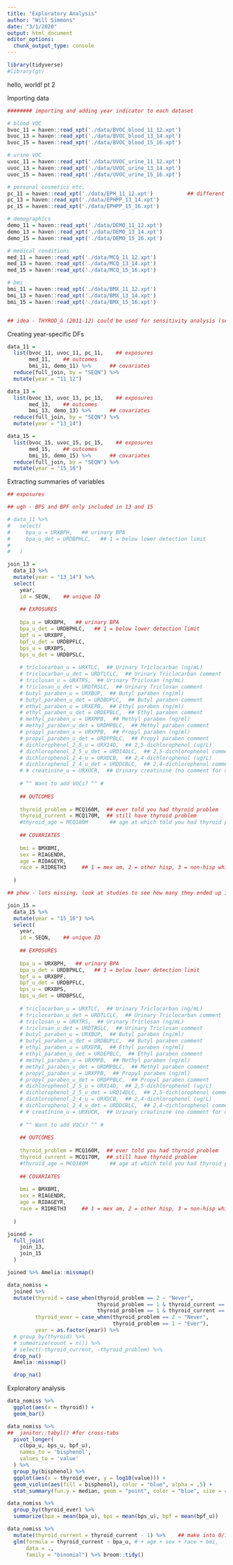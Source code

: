 ```yaml
---
title: "Exploratory Analysis"
author: "Will Simmons"
date: "3/1/2020"
output: html_document
editor_options: 
  chunk_output_type: console
---
```



```r
library(tidyverse)
#library(gt)
```

hello, world! pt 2

Importing data

```r
######## importing and adding year indicator to each dataset

# blood VOC
bvoc_11 = haven::read_xpt('./data/BVOC_blood_11_12.xpt')
bvoc_13 = haven::read_xpt('./data/BVOC_blood_13_14.xpt') 
bvoc_15 = haven::read_xpt('./data/BVOC_blood_15_16.xpt') 

# urine VOC
uvoc_11 = haven::read_xpt('./data/UVOC_urine_11_12.xpt') 
uvoc_13 = haven::read_xpt('./data/UVOC_urine_13_14.xpt')
uvoc_15 = haven::read_xpt('./data/UVOC_urine_15_16.xpt')

# personal cosmetics etc.
pc_11 = haven::read_xpt('./data/EPH_11_12.xpt')           ## different dataset for bisphenols 11-12
pc_13 = haven::read_xpt('./data/EPHPP_13_14.xpt')
pc_15 = haven::read_xpt('./data/EPHPP_15_16.xpt')

# demographics
demo_11 = haven::read_xpt('./data/DEMO_11_12.xpt')
demo_13 = haven::read_xpt('./data/DEMO_13_14.xpt')
demo_15 = haven::read_xpt('./data/DEMO_15_16.xpt')

# medical conditions
med_11 = haven::read_xpt('./data/MCQ_11_12.xpt')
med_13 = haven::read_xpt('./data/MCQ_13_14.xpt')
med_15 = haven::read_xpt('./data/MCQ_15_16.xpt')

# bmi 
bmi_11 = haven::read_xpt('./data/BMX_11_12.xpt')
bmi_13 = haven::read_xpt('./data/BMX_13_14.xpt')
bmi_15 = haven::read_xpt('./data/BMX_15_16.xpt')


## idea - THYROD_G (2011-12) could be used for sensitivity analysis (seems no clinical thyroid data after 2012)

```

Creating year-specific DFs

```r

data_11 =
  list(bvoc_11, uvoc_11, pc_11,    ## exposures
       med_11,    ## outcomes
       bmi_11, demo_11) %>%      ## covariates
  reduce(full_join, by = "SEQN") %>% 
  mutate(year = "11_12")

data_13 =
  list(bvoc_13, uvoc_13, pc_13,    ## exposures
       med_13,    ## outcomes
       bmi_13, demo_13) %>%      ## covariates
  reduce(full_join, by = "SEQN") %>% 
  mutate(year = "13_14")

data_15 =
  list(bvoc_15, uvoc_15, pc_15,    ## exposures
       med_15,    ## outcomes
       bmi_15, demo_15) %>%      ## covariates
  reduce(full_join, by = "SEQN") %>% 
  mutate(year = "15_16")

```

Extracting summaries of variables

```r

## exposures

## ugh - BPS and BPF only included in 13 and 15

# data_11 %>% 
#   select(
#     bpa_u = URXBPH,   ## urinary BPA
#     bpa_u_det = URDBPHLC,   ## 1 = below lower detection limit
#     
#   )

join_13 =
  data_13 %>% 
  mutate(year = "13_14") %>% 
  select(
    year,
    id = SEQN,    ## unique ID
    
    ## EXPOSURES
    
    bpa_u = URXBPH,   ## urinary BPA
    bpa_u_det = URDBPHLC,   ## 1 = below lower detection limit
    bpf_u = URXBPF,
    bpf_u_det = URDBPFLC,
    bps_u = URXBPS,
    bps_u_det = URDBPSLC,
    
    # triclocarban_u = URXTLC,  ## Urinary Triclocarban (ng/mL)
    # triclocarban_u_det = URDTLCLC,  ## Urinary Triclocarban comment
    # triclosan_u = URXTRS,  ## Urinary Triclosan (ng/mL)
    # triclosan_u_det = URDTRSLC,  ## Urinary Triclosan comment
    # butyl_paraben_u = URXBUP,  ## Butyl paraben (ng/ml)
    # butyl_paraben_u_det = URDBUPLC,  ## Butyl paraben comment
    # ethyl_paraben_u = URXEPB,  ## Ethyl paraben (ng/ml)
    # ethyl_paraben_u_det = URDEPBLC,  ## Ethyl paraben comment
    # methyl_paraben_u = URXMPB,  ## Methyl paraben (ng/ml)
    # methyl_paraben_u_det = URDMPBLC,  ## Methyl paraben comment
    # propyl_paraben_u = URXPPB,  ## Propyl paraben (ng/ml)
    # propyl_paraben_u_det = URDPPBLC,  ## Propyl paraben comment
    # dichlorophenol_2_5_u = URX14D,  ## 2,5-dichlorophenol (ug/L)
    # dichlorophenol_2_5_u_det = URD14DLC,  ## 2,5-dichlorophenol comment
    # dichlorophenol_2_4_u = URXDCB,  ## 2,4-dichlorophenol (ug/L)
    # dichlorophenol_2_4_u_det = URDDCBLC,  ## 2,4-dichlorophenol comment
    # # creatinine_u = URXUCR,  ## Urinary creatinine (no comment for detection limit) -- two measures of this, ignoring for now
    
    # ^^ Want to add VOCs? ^^ #
    
    ## OUTCOMES
    
    thyroid_problem = MCQ160M,  ## ever told you had thyroid problem
    thyroid_current = MCQ170M,  ## still have thyroid problem
    #thyroid_age = MCQ180M       ## age at which told you had thyroid problem - shouldn't be relevant since cross-sectional?
    
    ## COVARIATES
    
    bmi = BMXBMI,
    sex = RIAGENDR,
    age = RIDAGEYR,
    race = RIDRETH3     ## 1 = mex am, 2 = other hisp, 3 = non-hisp white, 4 = nh black, [no 5], 6 = nh asian, 7 = other/multi
    
  )

## phew - lots missing. look at studies to see how many they ended up including; think about potential missingness pattern.

join_15 =
  data_15 %>% 
  mutate(year = "15_16") %>% 
  select(
    year,
    id = SEQN,    ## unique ID
    
    ## EXPOSURES
    
    bpa_u = URXBPH,   ## urinary BPA
    bpa_u_det = URDBPHLC,   ## 1 = below lower detection limit
    bpf_u = URXBPF,
    bpf_u_det = URDBPFLC,
    bps_u = URXBPS,
    bps_u_det = URDBPSLC,
    
    # triclocarban_u = URXTLC,  ## Urinary Triclocarban (ng/mL)
    # triclocarban_u_det = URDTLCLC,  ## Urinary Triclocarban comment
    # triclosan_u = URXTRS,  ## Urinary Triclosan (ng/mL)
    # triclosan_u_det = URDTRSLC,  ## Urinary Triclosan comment
    # butyl_paraben_u = URXBUP,  ## Butyl paraben (ng/ml)
    # butyl_paraben_u_det = URDBUPLC,  ## Butyl paraben comment
    # ethyl_paraben_u = URXEPB,  ## Ethyl paraben (ng/ml)
    # ethyl_paraben_u_det = URDEPBLC,  ## Ethyl paraben comment
    # methyl_paraben_u = URXMPB,  ## Methyl paraben (ng/ml)
    # methyl_paraben_u_det = URDMPBLC,  ## Methyl paraben comment
    # propyl_paraben_u = URXPPB,  ## Propyl paraben (ng/ml)
    # propyl_paraben_u_det = URDPPBLC,  ## Propyl paraben comment
    # dichlorophenol_2_5_u = URX14D,  ## 2,5-dichlorophenol (ug/L)
    # dichlorophenol_2_5_u_det = URD14DLC,  ## 2,5-dichlorophenol comment
    # dichlorophenol_2_4_u = URXDCB,  ## 2,4-dichlorophenol (ug/L)
    # dichlorophenol_2_4_u_det = URDDCBLC,  ## 2,4-dichlorophenol comment
    # # creatinine_u = URXUCR,  ## Urinary creatinine (no comment for detection limit) -- two measures of this, ignoring for now
    
    # ^^ Want to add VOCs? ^^ #
    
    ## OUTCOMES
    
    thyroid_problem = MCQ160M,  ## ever told you had thyroid problem
    thyroid_current = MCQ170M,  ## still have thyroid problem
    #thyroid_age = MCQ180M       ## age at which told you had thyroid problem - shouldn't be relevant since cross-sectional?
    
    ## COVARIATES
    
    bmi = BMXBMI,
    sex = RIAGENDR,
    age = RIDAGEYR,
    race = RIDRETH3     ## 1 = mex am, 2 = other hisp, 3 = non-hisp white, 4 = nh black, [no 5], 6 = nh asian, 7 = other/multi
    
  )

joined = 
  full_join(
    join_13,
    join_15
  )

joined %>% Amelia::missmap()

data_nomiss =
  joined %>% 
  mutate(thyroid = case_when(thyroid_problem == 2 ~ "Never",
                             thyroid_problem == 1 & thyroid_current == 2 ~ "Former",
                             thyroid_problem == 1 & thyroid_current == 1 ~ "current"),
         thyroid_ever = case_when(thyroid_problem == 2 ~ "Never",
                                  thyroid_problem == 1 ~ "Ever"),
         year = as.factor(year)) %>% 
  # group_by(thyroid) %>% 
  # summarize(count = n()) %>% 
  # select(-thyroid_current, -thyroid_problem) %>% 
  drop_na()
  Amelia::missmap()

  drop_na()
```

Exploratory analysis

```r

data_nomiss %>% 
  ggplot(aes(x = thyroid)) +
  geom_bar()

data_nomiss %>% 
##  janitor::tabyl() #for cross-tabs
  pivot_longer(
    c(bpa_u, bps_u, bpf_u),
    names_to = 'bisphenol',
    values_to = 'value'
  ) %>% 
  group_by(bisphenol) %>% 
  ggplot(aes(x = thyroid_ever, y = log10(value))) + 
  geom_violin(aes(fill = bisphenol), color = "blue", alpha = .5) + 
  stat_summary(fun.y = median, geom = "point", color = "blue", size = 4)

data_nomiss %>% 
  group_by(thyroid_ever) %>% 
  summarize(bpa = mean(bpa_u), bps = mean(bps_u), bpf = mean(bpf_u))

data_nomiss %>%
  mutate(thyroid_current = thyroid_current - 1) %>%    ## make into 0/1
  glm(formula = thyroid_current ~ bpa_u, # + age + sex + race + bmi,
      data = .,
      family = "binomial") %>% broom::tidy()

```



